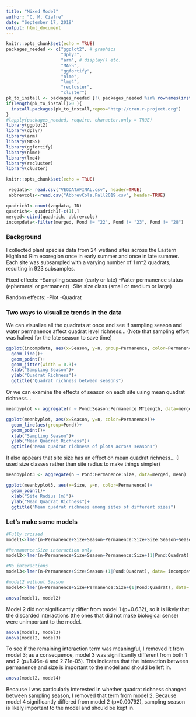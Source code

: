 ```yaml
---
title: "Mixed Model"
author: "C. M. Ciafre"
date: "September 17, 2019"
output: html_document
---
```

```r
knitr::opts_chunk$set(echo = TRUE)
packages_needed <- c("ggplot2", # graphics
                     "dplyr",
                     "arm", # display() etc.
                     "MASS",
                     "ggfortify",
                     "nlme",
                     "lme4",
                     "recluster",
                     "cluster")
pk_to_install <- packages_needed [!( packages_needed %in% rownames(installed.packages())  )]
if(length(pk_to_install)>0 ){
  install.packages(pk_to_install,repos="http://cran.r-project.org")
}
#lapply(packages_needed, require, character.only = TRUE)
library(ggplot2)
library(dplyr)
library(arm)
library(MASS)
library(ggfortify)
library(nlme)
library(lme4)
library(recluster)
library(cluster)
```
```r
knitr::opts_chunk$set(echo = TRUE)

 vegdata<- read.csv("VEGDATAFINAL.csv", header=TRUE)
 abbrevcols<-read.csv("AbbrevCols.Fall2019.csv", header=TRUE)
```
```r
quadrich1<-count(vegdata, ID)
quadrich<- quadrich1[-c(1),]
merged<-cbind(quadrich, abbrevcols)
incompdata<-filter(merged, Pond != "22", Pond != "23", Pond != "28")
```
### Background

I collected plant species data from 24 wetland sites across the Eastern Highland Rim ecoregion once in early summer and once in late summer. Each site was subsampled with a varying number of 1 m^2 quadrats, resulting in 923 subsamples.

Fixed effects:
  -Sampling season (early or late)
  -Water permanence status (ephemeral or permanent)
  -Site size class (small or medium or large)
  
Random effects:
  -Plot
  -Quadrat

### Two ways to visualize trends in the data

We can visualize all the quadrats at once and see if sampling season and water permanence affect quadrat level richness...
(Note that sampling effort was halved for the late season to save time)
```r
ggplot(incompdata, aes(x=Season, y=n, group=Permanence, color=Permanence))+
  geom_line()+
  geom_point()+
  geom_jitter(width = 0.3)+
  xlab("Sampling Season")+
  ylab("Quadrat Richness")+
  ggtitle("Quadrat richness between seasons")
```

Or we can examine the effects of season on each site using mean quadrat richness...
```r
meanbyplot <- aggregate(n ~ Pond:Season:Permanence:MTLength, data=merged, mean)
```
```r
ggplot(meanbyplot, aes(x=Season, y=n, color=Permanence))+
  geom_line(aes(group=Pond))+
  geom_point()+
  xlab("Sampling Season")+
  ylab("Mean Quadrat Richness")+
  ggtitle("Mean quadrat richness of plots across seasons")
```

It also appears that site size has an effect on mean quadrat richness...
(I used size classes rather than site radius to make things simpler)
```r
meanbyplot3 <- aggregate(n ~ Pond:Permanence:Size, data=merged, mean)
```
```r
ggplot(meanbyplot3, aes(x=Size, y=n, color=Permanence))+
  geom_point()+
  xlab("Site Radius (m)")+
  ylab("Mean Quadrat Richness")+
  ggtitle("Mean quadrat richness among sites of different sizes")
```

### Let's make some models
```r
#Fully crossed
model1<-lmer(n~Permanence+Size+Season+Permanence:Size+Size:Season+Season:Permanence+Permanence:Size:Season+(1|Pond:Quadrat), data= incompdata)

#Permanence:Size interaction only
model2<-lmer(n~Permanence+Size+Season+Permanence:Size+(1|Pond:Quadrat), data= incompdata)

#No interactions
model3<-lmer(n~Permanence+Size+Season+(1|Pond:Quadrat), data= incompdata)

#model2 without Season
model4<-lmer(n~Permanence+Size+Permanence:Size+(1|Pond:Quadrat), data= incompdata)
```

```r
anova(model1, model2)
```

Model 2 did not significantly differ from model 1 (p=0.632), so it is likely that the discarded interactions (the ones that did not make biological sense) were unimportant to the model.

```r
anova(model1, model3)
anova(model2, model3)
```

To see if the remaining interaction term was meaningful, I removed it from model 3; as a consequence, model 3 was significantly different from both 1 and 2 (p=1.46e-4 and 2.71e-05). This indicates that the interaction between permanence and size is important to the model and should be left in.

```r
anova(model2, model4)
```

Because I was particularly interested in whether quadrat richness changed between sampling season, I removed that term from model 2. Because model 4 significantly differed from model 2 (p=0.00792), sampling season is likely important to the model and should be kept in. 

